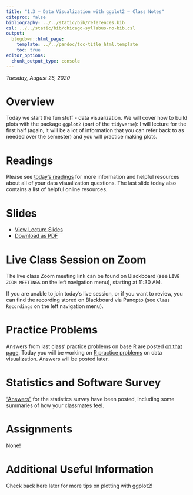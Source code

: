 ```yaml
---
title: "1.3 — Data Visualization with ggplot2 — Class Notes"
citeproc: false
bibliography: ../../static/bib/references.bib
csl: ../../static/bib/chicago-syllabus-no-bib.csl
output:
  blogdown::html_page:
    template: ../../pandoc/toc-title_html.template
    toc: true
editor_options: 
  chunk_output_type: console
---
```


*Tuesday, August 25, 2020*

# Overview

Today we start the fun stuff - data visualization. We will cover how to build plots with the package `ggplot2` (part of the `tidyverse`): I will lecture for the first half (again, it will be a lot of information that you can refer back to as needed over the semester) and you will practice making plots.

# Readings

Please see [today's readings](/reading/1.3-reading) for more information and helpful resources about all of your data visualization questions. The last slide today also contains a list of helpful online resources.

# Slides

- [<i class="fas fa-chalkboard-teacher"></i> View Lecture Slides](/slides/1.3-slides.html)
- [<i class="fas fa-file-pdf"></i> Download as PDF](/slides/1.3-slides.pdf)

# Live Class Session on Zoom

The live class <i class="fas fa-video"></i> Zoom meeting link can be found on Blackboard (see `LIVE ZOOM MEETINGS` on the left navigation menu), starting at 11:30 AM.

If you are unable to join today's live session, or if you want to review, you can find the recording stored on Blackboard via Panopto (see `Class Recordings` on the left navigation menu).

# Practice Problems

Answers from last class’ practice problems on base R are posted [on that page](/r/1.2-r-practice). Today you will be working on [R practice problems](/r/1.3-r-practice) on data visualization. Answers will be posted later.

# Statistics and Software Survey

[“Answers”](/assignment/preliminary-survey-answers.html) for the statistics survey have been posted, including some summaries of how your classmates feel.

# Assignments

None!

# Additional Useful Information

Check back here later for more tips on plotting with ggplot2!
